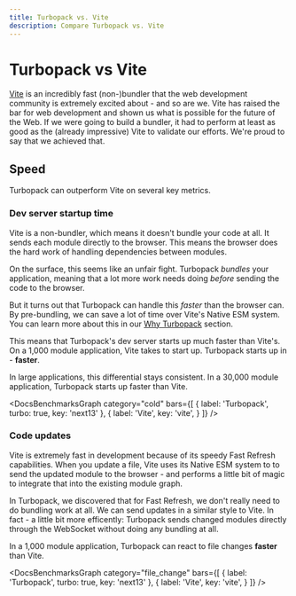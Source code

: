```yaml
---
title: Turbopack vs. Vite
description: Compare Turbopack vs. Vite
---
```



# Turbopack vs Vite

[Vite](https://vitejs.dev/) is an incredibly fast (non-)bundler that the web development community is extremely excited about - and so are we. Vite has raised the bar for web development and shown us what is possible for the future of the Web. If we were going to build a bundler, it had to perform at least as good as the (already impressive) Vite to validate our efforts. We're proud to say that we achieved that.

<BenchmarksCallout />

## Speed

Turbopack can outperform Vite on several key metrics.

### Dev server startup time

Vite is a non-bundler, which means it doesn't bundle your code at all. It sends each module directly to the browser. This means the browser does the hard work of handling dependencies between modules.

On the surface, this seems like an unfair fight. Turbopack _bundles_ your application, meaning that a lot more work needs doing _before_ sending the code to the browser.

But it turns out that Turbopack can handle this _faster_ than the browser can. By pre-bundling, we can save a lot of time over Vite's Native ESM system. You can learn more about this in our [Why Turbopack](/pack/docs/why-turbopack#bundling-vs-native-esm) section.

This means that Turbopack's dev server starts up much faster than Vite's. On a 1,000 module application, Vite takes <DocsBenchmarkStat stat="vite-cold-1000" /> to start up. Turbopack starts up in <DocsBenchmarkStat stat="turbopack-cold-1000" /> - **<DocsBenchmarkStat stat="turbopack-cold-vs-vite" /> faster**.

In large applications, this differential stays consistent. In a 30,000 module application, Turbopack starts up <DocsBenchmarkStat stat="turbopack-cold-vs-vite-30000" /> faster than Vite.

<DocsBenchmarksGraph category="cold" bars={[
  {
    label: 'Turbopack',
    turbo: true,
    key: 'next13'
  },
  {
    label: 'Vite',
    key: 'vite',
  }
]} />

### Code updates

Vite is extremely fast in development because of its speedy Fast Refresh capabilities. When you update a file, Vite uses its Native ESM system to to send the updated module to the browser - and performs a little bit of magic to integrate that into the existing module graph.

In Turbopack, we discovered that for Fast Refresh, we don't really need to do bundling work at all. We can send updates in a similar style to Vite. In fact - a little bit more efficently: Turbopack sends changed modules directly through the WebSocket without doing any bundling at all.

In a 1,000 module application, Turbopack can react to file changes **<DocsBenchmarkStat stat="turbopack-update-vs-vite" /> faster** than Vite.

<DocsBenchmarksGraph category="file_change" bars={[
  {
    label: 'Turbopack',
    turbo: true,
    key: 'next13'
  },
  {
    label: 'Vite',
    key: 'vite',
  }
]} />
